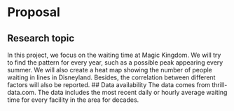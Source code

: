 # Proposal

## Research topic
In this project, we focus on the waiting time at Magic Kingdom. We will try to find the pattern for every year, such as a possible peak appearing every summer. We will also create a heat map showing the number of people waiting in lines in Disneyland. Besides, the correlation between different factors will also be reported.
## Data availability
The data comes from thrill-data.com. The data includes the most recent daily or hourly average waiting time for every facility in the area for decades.
